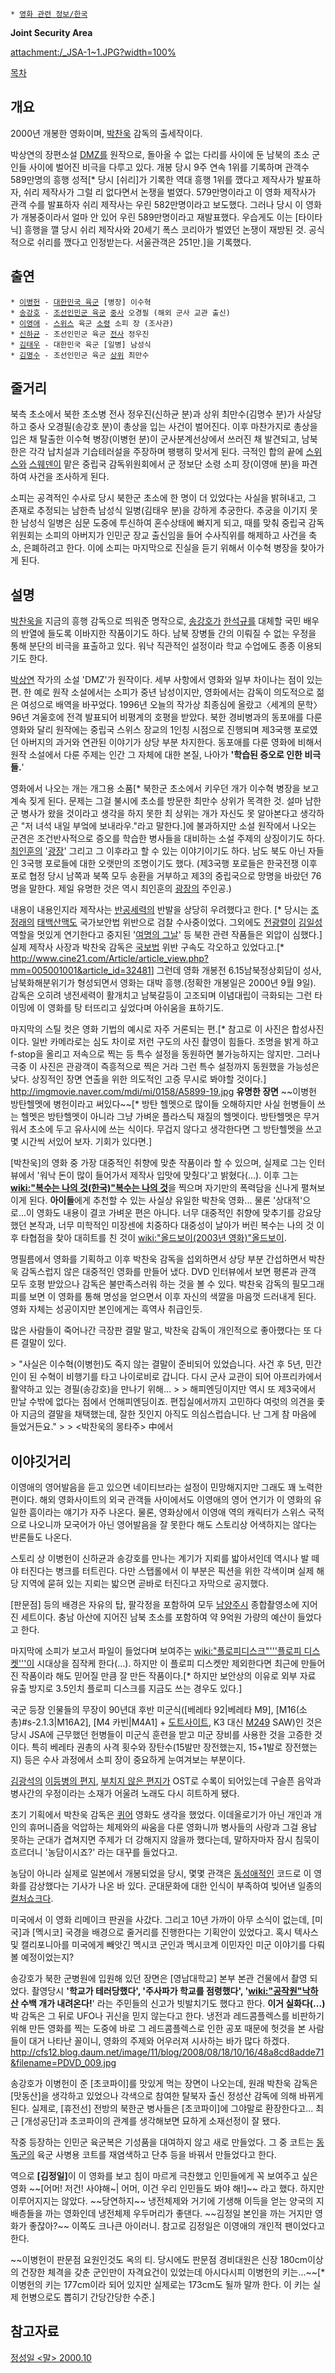  * [[영화 관련 정보/한국]]

'''Joint Security Area'''

attachment:/_JSA-1~1.JPG?width=100%

[[목차]]
== 개요 ==
2000년 개봉한 영화이며, [[박찬욱]] 감독의 출세작이다.

박상연의 장편소설 [[공동경비구역|DMZ]]를 원작으로, 돌아올 수 없는 다리를 사이에 둔 남북의 초소 군인들 사이에 벌어진 비극을 다루고 있다. 개봉 당시 9주 연속 1위를 기록하며 관객수 589만명의 흥행 성적[* 당시 [쉬리]가 기록한 역대 흥행 1위를 깼다고 제작사가 발표하자, 쉬리 제작사가 그럴 리 없다면서 논쟁을 벌였다. 579만명이라고 이 영화 제작사가 관객 수를 발표하자 쉬리 제작사는 우린 582만명이라고 보도했다. 그러나 당시 이 영화가 개봉중이라서 얼마 안 있어 우린 589만명이라고 재발표했다. 우습게도 이는 [타이타닉] 흥행을 깰 당시 쉬리 제작사와 20세기 폭스 코리아가 벌였던 논쟁이 재방된 것. 공식적으로 쉬리를 깼다고 인정받는다. 서울관객은 251만.]을 기록했다. 

== 출연 ==
 * [[이병헌]] - [[대한민국 육군]] [병장] 이수혁
 * [[송강호]] - [[조선인민군 육군]] [[중사]] 오경필 (해외 군사 교관 출신)
 * [[이영애]] - [[스위스]] 육군 [[소령]] 소피 장 (조사관)
 * [[신하균]] - 조선인민군 육군 [[전사]] 정우진
 * [[김태우]] - 대한민국 육군 [일병] 남성식
 * [[김명수]] - 조선인민군 육군 [[상위]] 최만수

== 줄거리 ==
북측 초소에서 북한 초소병 전사 정우진(신하균 분)과 상위 최만수(김명수 분)가 사살당하고 중사 오경필(송강호 분)이 총상을 입는 사건이 벌어진다. 이후 마찬가지로 총상을 입은 채 탈출한 이수혁 병장(이병헌 분)이 군사분계선상에서 쓰러진 채 발견되고, 남북한은 각각 납치설과 기습테러설을 주장하며 팽팽히 맞서게 된다. 극적인 합의 끝에 [[스위스]]와 [[스웨덴]]이 맡은 중립국 감독위원회에서 군 정보단 소령 소피 장(이영애 분)을 파견하여 사건을 조사하게 된다.

소피는 공격적인 수사로 당시 북한군 초소에 한 명이 더 있었다는 사실을 밝혀내고, 그 존재로 추정되는 남한측 남성식 일병(김태우 분)을 강하게 추궁한다. 추궁을 이기지 못한 남성식 일병은 심문 도중에 투신하여 혼수상태에 빠지게 되고, 때를 맞춰 중립국 감독위원회는 소피의 아버지가 인민군 장교 출신임을 들어 수사직위를 해제하고 사건을 축소, 은폐하려고 한다. 이에 소피는 마지막으로 진실을 듣기 위해서 이수혁 병장을 찾아가게 된다.

== 설명 ==
[[박찬욱]]을 지금의 흥행 감독으로 띄워준 명작으로, [[송강호]]가 [[한석규]]를 대체할 국민 배우의 반열에 들도록 이바지한 작품이기도 하다. 남북 장병들 간의 이뤄질 수 없는 우정을 통해 분단의 비극을 표출하고 있다. 워낙 직관적인 설정이라 학교 수업에도 종종 이용되기도 한다.

[[박상연]] 작가의 소설 'DMZ'가 원작이다. 세부 사항에서 영화와 일부 차이나는 점이 있는 편. 한 예로 원작 소설에서는 소피가 중년 남성이지만, 영화에서는 감독이 의도적으로 젊은 여성으로 배역을 바꾸었다. 1996년 오늘의 작가상 최종심에 올랐고〈세계의 문학〉96년 겨울호에 전격 발표되어 비평계의 호평을 받았다. 북한 경비병과의 동포애를 다룬 영화와 달리 원작에는 중립국 스위스 장교의 1인칭 시점으로 진행되며 제3국행 포로였던 아버지의 과거와 연관된 이야기가 상당 부분 차지한다. 동포애를 다룬 영화에 비해서 원작 소설에서 다룬 주제는 인간 그 자체에 대한 본질, 나아가 ''''학습된 증오로 인한 비극들.''''

영화에서 나오는 개는 개그용 소품[* 북한군 초소에서 키우던 개가 이수혁 병장을 보고 계속 짖게 된다. 문제는 그걸 불시에 초소를 방문한 최만수 상위가 목격한 것. 설마 남한군 병사가 왔을 것이라고 생각을 하지 못한 최 상위는 개가 자신도 못 알아본다고 생각하곤 "저 녀석 내일 부엌에 보내라우."라고 말한다.]에 불과하지만 소설 원작에서 나오는 군견은 조건반사적으로 증오를 학습한 병사들을 대비하는 소설 주제의 상징이기도 하다. [[최인훈]]의 '[[광장]]' 그리고 그 이후라고 할 수 있는 이야기이기도 하다. 남도 북도 아닌 자들인 3국행 포로들에 대한 오랫만의 조명이기도 했다. (제3국행 포로들은 한국전쟁 이후 포로 협정 당시 남쪽과 북쪽 모두 송환을 거부하고 제3의 중립국으로 망명을 바랐던 76명을 말한다. 제일 유명한 것은 역시 최인훈의 [[광장]]의 주인공.)

내용이 내용인지라 제작사는 [[반공]]세력의 반발을 상당히 우려했다고 한다. [* 당시는 [[조정래]]의 [[태백산맥]]도 국가보안법 위반으로 검찰 수사중이었다. 그외에도 [[전광렬]]이 [[김일성]] 역할을 멋있게 연기한다고 중지된 '[[여명의 그날]]' 등 북한 관련 작품들은 외압이 심했다.] 실제 제작사 사장과 박찬욱 감독은 [[국보법]] 위반 구속도 각오하고 있었다고.[* http://www.cine21.com/Article/article_view.php?mm=005001001&article_id=32481] 그런데 영화 개봉전 6.15남북정상회담이 성사, 남북화해분위기가 형성되면서 영화는 대박 흥행.(정확한 개봉일은 2000년 9월 9일). 감독은 오히려 냉전세력이 활개치고 남북갈등이 고조되며 이념대립이 극화되는 그런 타이밍에 이 영화를 탕 터뜨리고 싶었다며 아쉬움을 표하기도.
 
마지막의 스틸 컷은 영화 기법의 예시로 자주 거론되는 편.[* 참고로 이 사진은 합성사진이다. 일반 카메라로는 심도 차이로 저런 구도의 사진 촬영이 힘들다. 조명을 밝게 하고 f-stop을 올리고 저속으로 찍는 등 특수 설정을 동원하면 불가능하지는 않지만. 그러나 극중 이 사진은 관광객이 즉흥적으로 찍은 거라 그런 특수 설정까지 동원했을 가능성은 낮다. 상징적인 장면 연출을 위한 의도적인 고증 무시로 봐야할 것이다.]
http://imgmovie.naver.com/mdi/mi/0158/A5899-19.jpg
'''유명한 장면''' ~~이병헌 방탄헬멧에 병헌이라고 써있다~~[* 방탄 헬멧으로 많이들 오해하지만 사실 헌병들이 쓰는 헬멧은 방탄헬멧이 아니라 그냥 가벼운 플라스틱 재질의 헬멧이다. 방탄헬멧은 무거워서 초소에 두고 유사시에 쓰는 식이다. 무겁지 않다고 생각한다면 그 방탄헬멧을 쓰고 몇 시간씩 서있어 보자. 기회가 있다면.]

[박찬욱]의 영화 중 가장 대중적인 취향에 맞춘 작품이라 할 수 있으며, 실제로 그는 인터뷰에서 '워낙 돈이 많이 들어가서 제작사 입맛에 맞췄다'고 밝혔다(…). 이후 그는 '''[[wiki:"복수는 나의 것(한국)"복수는 나의 것]]'''을 찍으며 자기만의 폭력담을 신나게 펼쳐보이게 된다. '''아이들'''에게 추천할 수 있는 사실상 유일한 박찬욱 영화... 물론 '상대적'으로...이 영화도 내용이 결코 가벼운 편은 아니다. 너무 대중적인 취향에 맞추기를 강요당했던 본작과, 너무 미학적인 미장센에 치중하다 대중성이 날아가 버린 복수는 나의 것 이후 타협점을 찾아 대히트를 친 것이 [[wiki:"올드보이(2003년 영화)"올드보이]].

명필름에서 영화를 기획하고 이후 박찬욱 감독을 섭외하면서 상당 부분 간섭하면서 박찬욱 감독스럽지 않은 대중적인 영화를 만들어 냈다. DVD 인터뷰에서 보면 평론과 관객 모두 호평 받았으나 감독은 불만족스러워 하는 것을 볼 수 있다. 박찬욱 감독의 필모그래피를 보면 이 영화를 통해 명성을 얻으면서 이후 자신의 색깔을 마음껏 드러내게 된다. 영화 자체는 성공이지만 본인에게는 흑역사 취급인듯.

많은 사람들이 죽어나간 극장판 결말 말고, 박찬욱 감독이 개인적으로 좋아했다는 또 다른 결말이 있다.

> "사실은 이수혁(이병헌)도 죽지 않는 결말이 준비되어 있었습니다. 사건 후 5년, 민간인이 된 수혁이 비행기를 타고 나이로비로 갑니다. 다시 군사 교관이 되어 아프리카에서 활약하고 있는 경필(송강호)을 만나기 위해... 
>  
> 해피엔딩이지만 역시 또 제3국에서 만날 수밖에 없다는 점에서 언해피엔딩이죠. 편집실에서까지 고민하다 여럿의 의견을 좇아 지금의 결말을 채택했는데, 잘한 짓인지 아직도 의심스럽습니다. 난 그게 참 마음에 들었거든요." 
>  
> <박찬욱의 몽타주> 中에서

== 이야깃거리 ==
이영애의 영어발음을 듣고 있으면 네이티브라는 설정이 민망해지지만 그래도 꽤 노력한 편이다. 해외 영화사이트의 외국 관객들 사이에서도 이영애의 영어 연기가 이 영화의 유일한 흠이라는 얘기가 자주 나온다. 물론, 영화상에서 이영애 역의 캐릭터가 스위스 국적으로 나오니까 모국어가 아닌 영어발음을 잘 못한다 해도 스토리상 어색하지는 않다는 반론들도 나온다.

스토리 상 이병헌이 신하균과 송강호를 만나는 계기가 지뢰를 밟아서인데 역시나 발 떼야 터진다는 병크를 터트린다. 다만 스탭롤에서 이 부분은 픽션을 위한 각색이며 실제 해당 지역에 묻혀 있는 지뢰는 밟으면 곧바로 터진다고 자막으로 공지했다. 

[판문점] 등의 배경은 자유의 탑, 팔각정을 포함하여 모두 [[남양주시]] 종합촬영소에 지어진 세트이다. 충남 아산에 지어진 남북 초소를 포함하여 약 9억원 가량의 예산이 들었다고 한다.

마지막에 소피가 보고서 파일이 들었다며 보여주는 [[wiki:"플로피디스크"'''플로피 디스켓''']]이 시대상을 짐작케 한다(…). 하지만 이 플로피 디스켓만 제외한다면 최근에 만들어진 작품이라 해도 믿어질 만큼 잘 만든 작품이다.[* 하지만 보안상의 이유로 외부 자료 유출 방지로 3.5인치 플로피 디스크를 지금도 쓰는 경우도 있다.]

국군 등장 인물들의 무장이 90년대 후반 미군식([베레타 92|베레타 M9], [M16(소총)#s-2.1.3|M16A2], [M4 카빈|M4A1] + [[도트사이트]], K3 대신 [[M249]] SAW)인 것은 당시 JSA에 근무했던 헌병들이 미군식 훈련을 받고 미군 장비를 사용한 것을 고증한 것이다. 특히 베레타 권총의 사격 횟수와 장탄수(15발만 장전했는지, 15+1발로 장전했는지) 등은 수사 과정에서 소피 장이 중요하게 눈여겨보는 부분이다.

[[김광석]]의 [[이등병의 편지]], [[부치지 않은 편지]]가 OST로 수록이 되어있는데 구슬픈 음악과 병사간의 우정이라는 소재가 어울려 노래도 다시 히트하게 됐다. 

초기 기획에서 박찬욱 감독은 [[퀴어]] 영화도 생각을 했었다. 이데올로기가 아닌 개인과 개인의 휴머니즘을 억압하는 체제와의 싸움을 다룬 영화니까 병사들의 사랑과 그걸 용납 못하는 군대가 겹쳐지면 주제가 더 강해지지 않을까 했다는데, 말하자마자 잠시 침묵이 흐르더니 '농담이시죠?' 라는 대꾸를 들었다고.

농담이 아니라 실제로 일본에서 개봉되었을 당시, 몇몇 관객은 [[동성애]]적인 코드로 이 영화를 감상했다는 기사가 나온 바 있다. 군대문화에 대한 인식이 부족하여 빚어낸 일종의 [[컬처쇼크]]다.

미국에서 이 영화 리메이크 판권을 사갔다. 그리고 10년 가까이 아무 소식이 없는데, [미국]과 [멕시코] 국경을 배경으로 줄거리를 진행한다는 기획안이 있었다고. 혹시 텍사스 및 캘리포니아를 미국에게 빼앗긴 멕시코 군인과 멕시코계 이민자인 미군 이야기를 다뤄볼 예정이었는지?

송강호가 북한 군병원에 입원해 있던 장면은 [영남대학교] 본부 본관 건물에서 촬영 되었다. 촬영당시 ''''학교가 테러당했다', '주사파가 학교를 점령했다', '[[wiki:"공작원"낙하산]] 수백 개가 내려온다!'''' 라는 주민들의 신고가 빗발치기도 했다고 한다. '''이거 실화다(...)''' 박 감독은 그 뒤로 UFO나 귀신을 믿지 않는다고 한다. 냉전과 레드콤플렉스를 비판하기 위해 만든 영화를 찍는 도중에 바로 그 레드콤플렉스로 인한 공포 때문에 헛것을 본 사람들이 대거 나타난 꼴이니, 영화의 주제와 어우러져 시사하는 바가 많다 하겠다. 
http://cfs12.blog.daum.net/image/11/blog/2008/08/18/10/16/48a8cd8adde71&filename=PDVD_009.jpg

송강호가 이병헌이 준 [초코파이]를 맛있게 먹는 장면이 나오는데, 원래 박찬욱 감독은 [맛동산]을 생각하고 있었으나 각색으로 참여한 탈북자 출신 정성산 감독에 의해 바뀌게 된다. 실제로, [휴전선] 전방의 북한군 병사들은 [초코파이]에 그야말로 환장한다고... 최근 [개성공단]과 초코파이의 관계를 생각해보면 묘하게 소재선정이 잘 됐다.

작중 등장하는 인민군 육군복은 기성품을 대여하지 않고 새로 만들었다. 그 중 코트는 [[동독군]]의 육군 사병용 코트를 재염색하고 단추 등을 바꿔서 만들었다고 한다.

역으로 '''[김정일]'''이 이 영화를 보고 침이 마르게 극찬했고 인민들에게 꼭 보여주고 싶은 영화 ~~[어머! 저건! 사야해~| 어머, 이건 우리 인민들도 봐야 해!]~~ 라고 했다. 하지만 이루어지지는 않았다. ~~당연하지~~ 냉전체제와 거기에 기생해 이득을 얻는 양국의 지배층들을 까는 영화인데 냉전체제 우두머리가 좋댄다. ~~김정일 본인을 까는 거지만 영화가 좋잖아?~~ 이쪽도 크나큰 아이러니. 참고로 김정일은 이영애의 개인적 팬이었다고 한다.

~~이병헌이 판문점 요원인것도 옥의 티. 당시에도 판문점 경비대원은 신장 180cm이상의 건장한 체격을 갖춘 군인만이 자격요건이 있었는데 아시다시피 이병헌의 키는...~~[* 이병헌의 키는 177cm이라 되어 있지만 실제로는 173cm도 될까 말까 한다. 이 키는 실제 헌병으로도 뽑히기 간당간당한 수준.]

== 참고자료 ==
[http://php.chol.com/~dorati/web/mal/mal200010.htm 정성일 <말> 2000.10]
